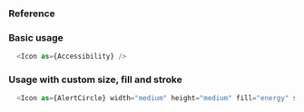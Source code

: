 ### Reference

### Basic usage

```javascript
  <Icon as={Accessibility} />
```

### Usage with custom size, fill and stroke

```javascript
  <Icon as={AlertCircle} width="medium" height="medium" fill="energy" stroke="energy" />
```

